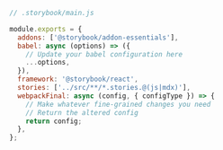 ```js
// .storybook/main.js

module.exports = {
  addons: ['@storybook/addon-essentials'],
  babel: async (options) => ({
    // Update your babel configuration here
    ...options,
  }),
  framework: '@storybook/react',
  stories: ['../src/**/*.stories.@(js|mdx)'],
  webpackFinal: async (config, { configType }) => {
    // Make whatever fine-grained changes you need
    // Return the altered config
    return config;
  },
};
```
